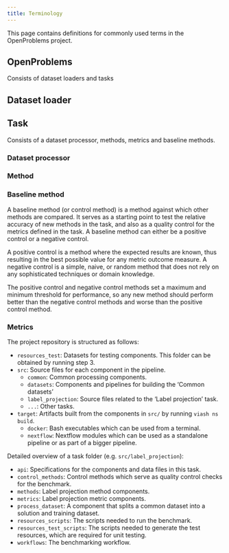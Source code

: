 ```yaml
---
title: Terminology
---
```


This page contains definitions for commonly used terms in the OpenProblems project.

## OpenProblems
Consists of dataset loaders and tasks

## Dataset loader

## Task
Consists of a dataset processor, methods, metrics and baseline methods.

### Dataset processor

### Method

### Baseline method
A baseline method (or control method) is a method against which other methods are compared. It serves as a starting point to test the relative accuracy of new methods in the task, and also as a quality control for the metrics defined in the task. A baseline method can either be a positive control or a negative control.

A positive control is a method where the expected results are known, thus resulting in the best possible value for any metric outcome measure. A negative control is a simple, naive, or random method that does not rely on any sophisticated techniques or domain knowledge.

The positive control and negative control methods set a maximum and minimum threshold for performance, so any new method should perform better than the negative control methods and worse than the positive control method.

### Metrics


:::{.content-hidden}
The project repository is structured as follows:

* `resources_test`: Datasets for testing components. This folder can be obtained by running step 3.
* `src`: Source files for each component in the pipeline.
  - `common`: Common processing components.
  - `datasets`: Components and pipelines for building the 'Common datasets'
  - `label_projection`: Source files related to the 'Label projection' task.
  - `...`: Other tasks.
* `target`: Artifacts built from the components in `src/` by running `viash ns build`.
  - `docker`: Bash executables which can be used from a terminal.
  - `nextflow`: Nextflow modules which can be used as a standalone pipeline or as part of a bigger pipeline.

Detailed overview of a task folder (e.g. `src/label_projection`):

* `api`: Specifications for the components and data files in this task.
* `control_methods`: Control methods which serve as quality control checks for the benchmark.
* `methods`: Label projection method components.
* `metrics`: Label projection metric components.
* `process_dataset`: A component that splits a common dataset into a solution and training dataset.
* `resources_scripts`: The scripts needed to run the benchmark.
* `resources_test_scripts`: The scripts needed to generate the test resources, which are required for unit testing.
* `workflows`: The benchmarking workflow.
:::